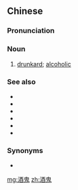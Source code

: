 ==Chinese==
{{zh-forms}}

===Pronunciation===
{{zh-pron
|m=jiǔguǐ
|c=zau2 gwai2
|h=pfs=chiú-kúi
|mn=chiú-kúi
|cat=n
}}

===Noun===
{{zh-noun}}

# [[drunkard]]; [[alcoholic]]

===See also===
* {{zh-l|懶鬼}}
* {{zh-l|色鬼}}
* {{zh-l|煙鬼}}
* {{zh-l|調皮鬼}}
* {{zh-l|吸血鬼}}
* {{zh-l|搗蛋鬼}}

===Synonyms===
* {{zh-l|醉鬼}}

[[mg:酒鬼]]
[[zh:酒鬼]]